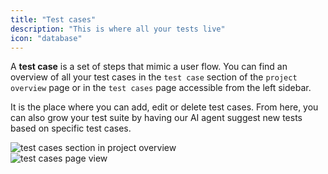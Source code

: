 ```yaml
---
title: "Test cases"
description: "This is where all your tests live"
icon: "database"
---
```


A **test case** is a set of steps that mimic a user flow. You can find an overview of all your test cases in the `test case` section of the `project overview` page or in the `test cases` page accessible from the left sidebar.

It is the place where you can add, edit or delete test cases. From here, you can also grow your test suite by having our AI agent suggest new tests based on specific test cases.

<Frame caption="'test cases' section in 'project overview', 08/2024">
  <img
    src="images/accounts/test-cases-section.png"
    alt="test cases section in project overview"
  />
</Frame>

<div class="mt-8" />

<Frame caption="'test cases' page view, 08/2024">
  <img src="images/accounts/test-cases-page.png" alt="test cases page view" />
</Frame>
